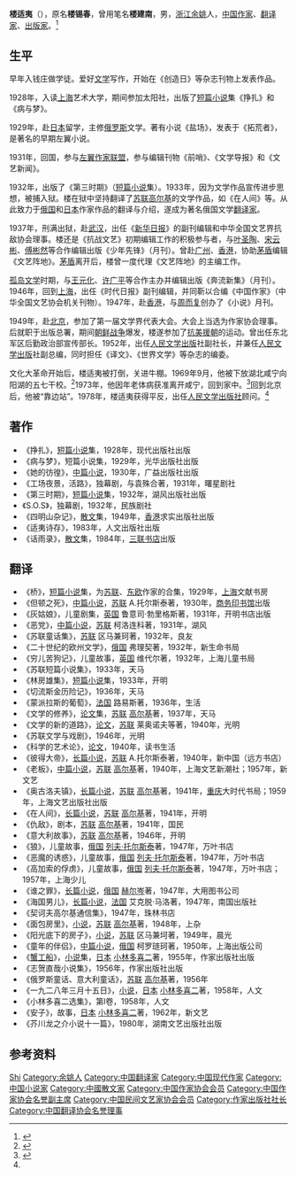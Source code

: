 '''楼适夷'''（{{bd|1905年|1月3日|2001年|4月20日}}），原名'''楼锡春'''，曾用笔名'''楼建南'''，男，[[浙江|浙江]][[余姚|余姚]]人，[[中华人民共和国|中国]][[作家|作家]]、[[翻译家|翻译家]]、[[出版家|出版家]]。<ref>{{Cite web|title=楼适夷|url=http://www.chinawriter.com.cn/zxhy/member/3308.shtml|accessdate=2020-01-25|work=中国作家网|archive-date=2020-01-25|archive-url=https://web.archive.org/web/20200125013858/http://www.chinawriter.com.cn/zxhy/member/3308.shtml|dead-url=no}}</ref>

== 生平 ==
早年入钱庄做学徒。爱好[[文学|文学]]写作，开始在《创造日》等杂志刊物上发表作品。

1928年，入读[[上海|上海]]艺术大学，期间参加太阳社，出版了[[短篇小说|短篇小说]]集《挣扎》和《病与梦》。

1929年，赴[[日本|日本]]留学，主修[[俄罗斯|俄罗斯]]文学。著有小说《盐场》，发表于《拓荒者》，是著名的早期左翼小说。

1931年，回国，参与[[左翼作家联盟|左翼作家联盟]]，参与编辑刊物《前哨》、《文学导报》和《文艺新闻》。

1932年，出版了《第三时期》（[[短篇小说|短篇小说]]集）。1933年，因为文学作品宣传进步思想，被捕入狱。楼在狱中坚持翻译了[[苏联|苏联]][[马克西姆·高尔基|高尔基]]的文学作品，如《在人间》等。从此致力于[[俄国|俄国]]和[[日本|日本]]作家作品的翻译与介绍，遂成为著名俄国文学[[翻译家|翻译家]]。

1937年，刑满出狱，赴[[武汉|武汉]]，出任《[[新华日报|新华日报]]》的副刊编辑和中华全国文艺界抗敌协会理事。楼还是《抗战文艺》初期编辑工作的积极参与者，与[[叶圣陶|叶圣陶]]、[[宋云彬|宋云彬]]、[[傅彬然|傅彬然]]等合作编辑出版《少年先锋》（月刊）。曾赴[[广州|广州]]、[[香港|香港]]，协助[[茅盾|茅盾]]编辑《文艺阵地》。[[茅盾|茅盾]]离开后，楼曾一度代理《文艺阵地》的主编工作。

[[孤岛文学|孤岛文学]]时期，与[[王元化|王元化]]、[[许广平|许广平]]等合作主办并编辑出版《奔流新集》（月刊）。1946年，回到[[上海|上海]]，出任《时代日报》副刊编辑，并同靳以合编《中国作家》（中华全国文艺协会机关刊物）。1947年，赴[[香港|香港]]，与[[周而复|周而复]]创办了《小说》月刊。

1949年，赴[[北京|北京]]，参加了第一届文学界代表大会。大会上当选为作家协会理事。后就职于出版总署，期间[[朝鲜战争|朝鲜战争]]爆发，楼遂参加了[[抗美援朝|抗美援朝]]的运动。曾出任东北军区后勤政治部宣传部长。1952年，出任[[人民文学出版|人民文学出版]]社副社长，并兼任[[人民文学出版|人民文学出版]]社副总编，同时担任《译文》、《世界文学》等杂志的编委。

文化大革命开始后，楼适夷被打倒，关进牛棚。1969年9月，他被下放湖北咸宁向阳湖的五七干校。<ref name="roll-tj">{{Cite news |url=http://roll.sohu.com/20110731/n315015256.shtml |title=楼适夷虚心“补课”(图) |date=2011-07-31 |work=天津网-天津日报 |via=搜狐 |accessdate=2021-01-07 |archive-date=2021-01-10 |archive-url=https://web.archive.org/web/20210110013204/http://roll.sohu.com/20110731/n315015256.shtml |dead-url=no }}</ref>1973年，他因年老体病获准离开咸宁，回到家中。<ref>{{Cite news |url=https://epaper.gmw.cn/zhdsb/html/2019-11/27/nw.D110000zhdsb_20191127_2-14.htm?div=-1 |title=楼适夷旧札情谊系满涛 |via=光明网 |date=2019-11-27 |work=中华读书报 |accessdate=2021-01-07 |archive-date=2021-01-09 |archive-url=https://web.archive.org/web/20210109153053/https://epaper.gmw.cn/zhdsb/html/2019-11/27/nw.D110000zhdsb_20191127_2-14.htm?div=-1 |dead-url=no }}</ref>回到北京后，他被“靠边站”。1978年，楼适夷获得平反，出任[[人民文学出版社|人民文学出版社]]顾问。<ref name="roll-tj" />

== 著作 ==
*《挣扎》，[[短篇小说|短篇小说]]集，1928年，现代出版社出版
*《病与梦》，短篇小说集，1929年，光华出版社出版
*《她的彷徨》，[[中篇小说|中篇小说]]，1930年，广益出版社出版
*《工场夜景，活路》，独幕剧，与袁殊合著，1931年，曙星剧社
*《第三时期》，[[短篇小说|短篇小说]]集，1932年，湖风出版社出版
*《S.O.S》，独幕剧，1932年，民族剧社
*《四明山杂记》，[[散文|散文]]集，1949年，[[香港|香港]]求实出版社出版
*《适夷诗存》，1983年，人文出版社出版
*《话雨录》，[[散文|散文]]集，1984年，[[三联书店|三联书店]]出版

== 翻译 ==
*《桥》，[[短篇小说|短篇小说]]集，为[[苏联|苏联]]、[[东欧|东欧]]作家的合集，1929年，[[上海|上海]]文献书房
*《但顿之死》，[[中篇小说|中篇小说]]，[[苏联|苏联]] A.托尔斯泰著，1930年，[[商务印书馆|商务印书馆]]出版
*《灰姑娘》，儿童剧集，[[英国|英国]] 鲁意司·勃里格斯著，1931年，开明书店出版
*《恶党》，[[中篇小说|中篇小说]]，[[苏联|苏联]] 柯洛连科著，1931年，湖风
*《苏联童话集》，[[苏联|苏联]] 区马兼珂著，1932年，良友
*《二十世纪的欧州文学》，[[俄国|俄国]] 弗理契著，1932年，新生命书局
*《穷儿苦狗记》，儿童故事，[[英国|英国]] 维代尔著，1932年，上海儿童书局
*《苏联短篇小说集》，1933年，天马
*《林房雄集》，[[短篇小说|短篇小说]]集，1933年，开明
*《切流斯金历险记》，1936年，天马
*《蒙派拉斯的葡萄》，[[法国|法国]] 路易斯著，1936年，生活
*《文学的修养》，[[论文|论文]]集，[[苏联|苏联]] [[马克西姆·高尔基|高尔基]]著，1937年，天马
*《文学的新的道路》，[[论文|论文]]，[[苏联|苏联]] 莱奥诺夫等著，1940年，光明
*《苏联文学与戏剧》，1946年，光明
*《科学的艺术论》，[[论文|论文]]，1940年，读书生活
*《彼得大帝》，[[长篇小说|长篇小说]]，[[苏联|苏联]] A.托尔斯泰著，1940年，新中国（远方书店）
*《老板》，[[中篇小说|中篇小说]]，[[苏联|苏联]] [[马克西姆·高尔基|高尔基]]著，1940年，上海文艺新潮社；1957年，新文艺
*《奥古洛夫镇》，[[长篇小说|长篇小说]]，[[苏联|苏联]] [[马克西姆·高尔基|高尔基]]著，1941年，[[重庆|重庆]]大时代书局；1959年，上海文艺出版社出版
*《在人间》，[[长篇小说|长篇小说]]，[[苏联|苏联]] [[马克西姆·高尔基|高尔基]]著，1941年，开明
*《仇敌》，剧本，[[苏联|苏联]] [[马克西姆·高尔基|高尔基]]著，1941年，国民
*《意大利故事》，[[苏联|苏联]] [[马克西姆·高尔基|高尔基]]著，1946年，开明
*《狼》，儿童故事，[[俄国|俄国]] [[列夫·托尔斯泰|列夫·托尔斯泰]]著，1947年，万叶书店
*《恶魔的诱惑》，儿童故事，[[俄国|俄国]] [[列夫·托尔斯泰|列夫·托尔斯泰]]著，1947年，万叶书店
*《高加索的俘虏》，儿童故事，[[俄国|俄国]] [[列夫·托尔斯泰|列夫·托尔斯泰]]著，1947年，万叶书店；1957年，上海少儿
*《谁之罪》，[[长篇小说|长篇小说]]，[[俄国|俄国]] [[赫尔岑|赫尔岑]]著，1947年，大用图书公司
*《海国男儿》，[[长篇小说|长篇小说]]，[[法国|法国]] 艾克脱·马洛著，1947年，南国出版社
*《契诃夫高尔基通信集》，1947年，珠林书店
*《面包房里》，[[小说|小说]]，[[苏联|苏联]] [[马克西姆·高尔基|高尔基]]著，1948年，上杂
*《阳光底下的房子》，[[小说|小说]]，[[苏联|苏联]] 区马兼坷著，1949年，晨光
*《童年的伴侣》，[[中篇小说|中篇小说]]，[[俄国|俄国]] 柯罗琏珂著，1950年，上海出版公司
*《[[蟹工船|蟹工船]]》，[[小说|小说]]集，[[日本|日本]] [[小林多喜二|小林多喜二]]著，1955年，作家出版社出版
*《志贺直哉小说集》，1956年，作家出版社出版
*《俄罗斯童话、意大利童话》，[[苏联|苏联]] [[马克西姆·高尔基|高尔基]]著，1956年
*《一九二八年三月十五日》，[[小说|小说]]，[[日本|日本]] [[小林多喜二|小林多喜二]]著，1958年，人文
*《小林多喜二选集》，第l卷，1958年，人文
*《安子》，故事，[[日本|日本]] [[小林多喜二|小林多喜二]]著，1962年，新文艺
*《芥川龙之介小说十一篇》，1980年，湖南文艺出版社出版

== 参考资料 ==
{{reflist}}

{{中国近现代文学}}
{{Navboxes 
| title  = 楼适夷在[[中国翻译协会|中国翻译协会]]的职务
| list1  =
{{中国翻译工作者协会第二届理事会}}
{{中国翻译工作者协会第三届理事会}}
{{中国翻译工作者协会第四届理事会}}
}}
{{Navboxes 
| title  = 楼适夷在[[中国作家协会|中国作家协会]]的职务
| list1  =
{{中华全国文学工作者协会第一届全国委员会}}
{{中国作家协会第二届理事会}}
{{中国作家协会第三届理事会}}
{{中国作家协会第五届全国委员会}}
}}
{{Navboxes 
| title  = 楼适夷在[[中国民间文艺家协会|中国民间文艺家协会]]的职务
| list1  =
{{中国民间文艺研究会第一届理事会}}
}}

{{Authority control}}
{{DEFAULTSORT:Lou楼}}
[[Category:楼姓|Shi]]
[[Category:余姚人|Category:余姚人]]
[[Category:中国翻译家|Category:中国翻译家]]
[[Category:中国现代作家|Category:中国现代作家]]
[[Category:中国小说家|Category:中国小说家]]
[[Category:中國散文家|Category:中國散文家]]
[[Category:中国作家协会会员|Category:中国作家协会会员]]
[[Category:中国作家协会名誉副主席|Category:中国作家协会名誉副主席]]
[[Category:中国民间文艺家协会会员|Category:中国民间文艺家协会会员]]
[[Category:作家出版社社长|Category:作家出版社社长]]
[[Category:中国翻译协会名誉理事|Category:中国翻译协会名誉理事]]